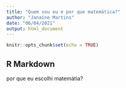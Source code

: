 ```yaml
---
title: "Quem sou eu e por que matemática?"
author: "Janaíne Martins"
date: "06/04/2021"
output: html_document
---
```


```r
knitr::opts_chunk$set(echo = TRUE)
```

## R Markdown

por que eu escolhi matemátia?
